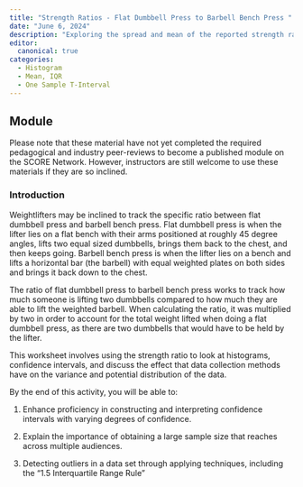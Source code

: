 ```yaml
---
title: "Strength Ratios - Flat Dumbbell Press to Barbell Bench Press "
date: "June 6, 2024"
description: "Exploring the spread and mean of the reported strength ratios."
editor: 
  canonical: true
categories:
  - Histogram 
  - Mean, IQR 
  - One Sample T-Interval 
---
```


## Module

Please note that these material have not yet completed the required pedagogical and industry peer-reviews to become a published module on the SCORE Network. However, instructors are still welcome to use these materials if they are so inclined.

### Introduction

Weightlifters may be inclined to track the specific ratio between flat dumbbell press and barbell bench press. Flat dumbbell press is when the lifter lies on a flat bench with their arms positioned at roughly 45 degree angles, lifts two equal sized dumbbells, brings them back to the chest, and then keeps going. Barbell bench press is when the lifter lies on a bench and lifts a horizontal bar (the barbell) with equal weighted plates on both sides and brings it back down to the chest.

The ratio of flat dumbbell press to barbell bench press works to track how much someone is lifting two dumbbells compared to how much they are able to lift the weighted barbell. When calculating the ratio, it was multiplied by two in order to account for the total weight lifted when doing a flat dumbbell press, as there are two dumbbells that would have to be held by the lifter.

This worksheet involves using the strength ratio to look at histograms, confidence intervals, and discuss the effect that data collection methods have on the variance and potential distribution of the data.

::: {.callout-note collapse="true" title="Learning Objectives" appearance="minimal"}
By the end of this activity, you will be able to:

1.  Enhance proficiency in constructing and interpreting confidence intervals with varying degrees of confidence.

2.  Explain the importance of obtaining a large sample size that reaches across multiple audiences.

3.  Detecting outliers in a data set through applying techniques, including the "1.5 Interquartile Range Rule"
:::
